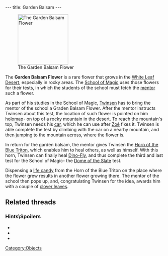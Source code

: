---
title: Garden Balsam
---

[[Image:Flower.gif|right|160px|thumb|The Garden Balsam Flower]]

The '''Garden Balsam Flower''' is a rare flower that grows in the [[White Leaf Desert]], especially in rocky areas. The [[School of Magic]] uses those flowers for their tests, in which the students of the school must fetch the [[Mentor of the School of Magic|mentor]] such a flower.

As part of his studies in the School of Magic, [[Twinsen]] has to bring the mentor of the school a Graden Balsam Flower. After the mentor instructs Twinsen about this test, the location of such flower is pointed on him [[holomap]]- on top of a rocky mountain in the desert. To reach the mountain's top, Twinsen needs his [[Twinsen's car|car]], which he can use after [[Zoé]] fixes it. Twinsen is able complete the test by climbing with the car on a nearby mountain, and then jumping to the mountain across, where the flower is.

In return for the garden balsam, the mentor gives Twinsen the [[Horn of the Blue Triton]], which enables him to heal others, as well as himself. With this horn, Twinsen can finally heal [[Dino-Fly]], and thus complete the third and last test for the School of Magic- the [[Dome of the Slate]] test.

Dispensing a [[life candy]] from the Horn of the Blue Triton on the place where the flower grew results in another flower growing there. The mentor of the school then pops up, and, congratulating Twinsen for the idea, awards him with a couple of [[clover leaves]].

==Related threads==
===Hints\Spoilers===
* {{thread|id=8993|title=Secend Test !}}
* {{thread|id=8892|title=How do I get the balsam plant?}}
* {{thread|id=7181|title=ı imagined they are easy but ı can't}}

[[Category:Objects]]